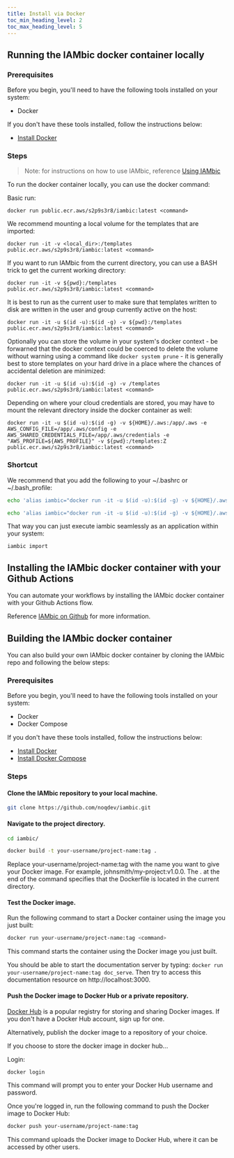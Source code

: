 ```yaml
---
title: Install via Docker
toc_min_heading_level: 2
toc_max_heading_level: 5
---
```


## Running the IAMbic docker container locally

### Prerequisites

Before you begin, you'll need to have the following tools installed on your system:

* Docker

If you don't have these tools installed, follow the instructions below:

* [Install Docker](https://docs.docker.com/get-docker/)

### Steps

> Note: for instructions on how to use IAMbic, reference [Using IAMbic](/technical_reference/using)

To run the docker container locally, you can use the docker command:

Basic run:

    docker run public.ecr.aws/s2p9s3r8/iambic:latest <command>

We recommend mounting a local volume for the templates that are imported:

    docker run -it -v <local_dir>:/templates public.ecr.aws/s2p9s3r8/iambic:latest <command>

If you want to run IAMbic from the current directory, you can use a BASH trick to get the current working directory:

    docker run -it -v ${pwd}:/templates public.ecr.aws/s2p9s3r8/iambic:latest <command>

It is best to run as the current user to make sure that templates written to disk are written in the user and group currently active on the host:

    docker run -it -u $(id -u):$(id -g) -v ${pwd}:/templates public.ecr.aws/s2p9s3r8/iambic:latest <command>

Optionally you can store the volume in your system's docker context - be forwarned that the docker context could be coerced to delete the volume without warning using a command like `docker system prune` - it is generally best to store templates on your hard drive in a place where the chances of accidental deletion are minimized:

    docker run -it -u $(id -u):$(id -g) -v /templates public.ecr.aws/s2p9s3r8/iambic:latest <command>

Depending on where your cloud credentials are stored, you may have to mount the relevant directory inside the docker container as well:

    docker run -it -u $(id -u):$(id -g) -v ${HOME}/.aws:/app/.aws -e AWS_CONFIG_FILE=/app/.aws/config -e AWS_SHARED_CREDENTIALS_FILE=/app/.aws/credentials -e "AWS_PROFILE=${AWS_PROFILE}" -v ${pwd}:/templates:Z public.ecr.aws/s2p9s3r8/iambic:latest <command>

### Shortcut

We recommend that you add the following to your ~/.bashrc or ~/.bash_profile:

```bash
echo 'alias iambic="docker run -it -u $(id -u):$(id -g) -v ${HOME}/.aws:/app/.aws -e AWS_CONFIG_FILE=/app/.aws/config -e AWS_SHARED_CREDENTIALS_FILE=/app/.aws/credentials -e "AWS_PROFILE=${AWS_PROFILE}" -v <local_dir\>:/templates:Z public.ecr.aws/s2p9s3r8/iambic:latest <command>"' >> ~/.bashrc
```

```zsh
echo 'alias iambic="docker run -it -u $(id -u):$(id -g) -v ${HOME}/.aws:/app/.aws -e AWS_CONFIG_FILE=/app/.aws/config -e AWS_SHARED_CREDENTIALS_FILE=/app/.aws/credentials -e "AWS_PROFILE=${AWS_PROFILE}" -v <local_dir\>:/templates:Z public.ecr.aws/s2p9s3r8/iambic:latest <command>"' >> ~/.zshrc
```

That way you can just execute iambic seamlessly as an application within your system:

    iambic import

## Installing the IAMbic docker container with your Github Actions

You can automate your workflows by installing the IAMbic docker container with your Github Actions flow.

Reference [IAMbic on Github](/getting_started/github) for more information.

## Building the IAMbic docker container

You can also build your own IAMbic docker container by cloning the IAMbic repo and following the below steps:

### Prerequisites
Before you begin, you'll need to have the following tools installed on your system:

* Docker
* Docker Compose

If you don't have these tools installed, follow the instructions below:

* [Install Docker](https://docs.docker.com/get-docker/)
* [Install Docker Compose](https://docs.docker.com/compose/install/)

### Steps

#### Clone the IAMbic repository to your local machine.

```bash
git clone https://github.com/noqdev/iambic.git
```

#### Navigate to the project directory.

```bash
cd iambic/
```

```bash
docker build -t your-username/project-name:tag .
```

Replace your-username/project-name:tag with the name you want to give your Docker image. For example, johnsmith/my-project:v1.0.0. The . at the end of the command specifies that the Dockerfile is located in the current directory.

#### Test the Docker image.

Run the following command to start a Docker container using the image you just built:

```bash
docker run your-username/project-name:tag <command>
```

This command starts the container using the Docker image you just built.

You should be able to start the documentation server by typing: `docker run your-username/project-name:tag doc_serve`. Then try to access this documentation resource on http://localhost:3000.

#### Push the Docker image to Docker Hub or a private repository.

[Docker Hub](https://hub.docker.com/) is a popular registry for storing and sharing Docker images. If you don't have a Docker Hub account, sign up for one.

Alternatively, publish the docker image to a repository of your choice.

If you choose to store the docker image in docker hub...

Login:

```bash
docker login
```

This command will prompt you to enter your Docker Hub username and password.

Once you're logged in, run the following command to push the Docker image to Docker Hub:

```bash
docker push your-username/project-name:tag
```

This command uploads the Docker image to Docker Hub, where it can be accessed by other users.

